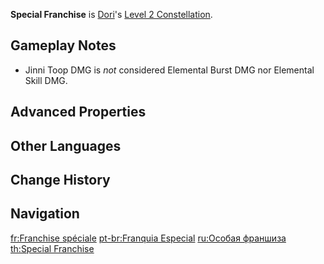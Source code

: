 {{Constellation Infobox
|image         = Constellation Special Franchise.png
|character     = Dori
|level         = 2
|description   = When you are in combat and the Jinni heals the character it is connected to, it will fire a Jinni Toop from that character's position that deals 50% of Dori's ATK DMG.
|scale_att1    = ATK
|utility1      = 
}}
'''Special Franchise''' is [[Dori]]'s [[Level 2 Constellation]].

==Gameplay Notes==
* Jinni Toop DMG is ''not'' considered Elemental Burst DMG nor Elemental Skill DMG.

==Advanced Properties==
{{Advanced Properties
|title   = Jinni Toop
|gu      = 1U
|icdtag  = C2
|icdtype = 2.5s/3 Hits
|poise   = 10
|impulse = 3
}}
<!--
==Preview==
{{Preview
|file=Special Franchise Preview
}}-->

==Other Languages==
{{Other Languages
|en      = Special Franchise
|zhs     = 特许经营
|zhs_rm  = Tèxǔ Jīngyíng
|zht     = 特許經營
|zht_rm  = Tèxǔ Jīngyíng
|zh_tl   = 
|ja      = スペシャルフランチャイズ
|ja_rm   = Supesharu Furanchaizu
|ja_tl   = Special Franchise
|ko      = 프랜차이즈 경영
|ko_rm   = Peuraenchaijeu Gyeongyeong
|ko_tl   = Franchise Management
|es      = Franquicia singular
|es_tl   = Unique Franchise
|fr      = Franchise spéciale
|fr_tl   = Special Franchise
|ru      = Особая франшиза
|ru_tl   = Special Franchise
|th      = Special Franchise
|vi      = Kinh Doanh Đặc Biệt
|vi_tl   = 
|de      = Sonderfranchise
|de_tl   = Special Franchise
|id      = Special Franchise
|pt      = Franquia Especial
|pt_tl   = 
|tr      = Özel Bayilik
|tr_tl   = 
|it      = Franchise speciale
|it_tl   = Special Franchise
}}

==Change History==
{{Change History|3.0}}

==Navigation==
{{Talent Navbox|Dori}}

[[fr:Franchise spéciale]]
[[pt-br:Franquia Especial]]
[[ru:Особая франшиза]]
[[th:Special Franchise]]